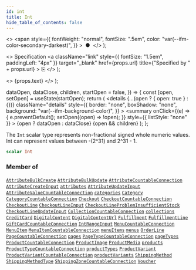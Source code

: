 ```yaml
---
id: int
title: Int
hide_table_of_contents: false
---
```


  <>
    <span
      style={{
        fontWeight: "normal",
        fontSize: ".5em",
        color: "var(--ifm-color-secondary-darkest)",
      }}
    >
      &nbsp;●&nbsp;
    </span>
  </>
);

  <>
    Specification
    <a
      className="link"
      style={{ fontSize: "1.5em", paddingLeft: "4px" }}
      target="\_blank"
      href={props.url}
      title={"Specified by " + props.url}
    >
      ⎘
    </a>
  </>
);

  <>
    <span className={props.class}>{props.text}</span>
  </>
);


  dataOpen,
  dataClose,
  children,
  startOpen = false,
}) => {
  const [open, setOpen] = useState(startOpen);
  return (
    <details
      {...(open ? { open: true } : {})}
      className="details"
      style={{
        border: "none",
        boxShadow: "none",
        background: "var(--ifm-background-color)",
      }}
    >
      <summary
        onClick={(e) => {
          e.preventDefault();
          setOpen((open) => !open);
        }}
        style={{ listStyle: "none" }}
      >
        {open ? dataOpen : dataClose}
      </summary>
      {open && children}
    </details>
  );
};

The `Int` scalar type represents non-fractional signed whole numeric values. Int can represent values between -(2^31) and 2^31 - 1.

```graphql
scalar Int
```

### Member of

[`AttributeBulkCreate`](../../../api-storefront/attributes/objects/attribute-bulk-create) <Badge class="badge badge--secondary" text="object"/><Bullet />[`AttributeBulkUpdate`](../../../api-storefront/attributes/objects/attribute-bulk-update) <Badge class="badge badge--secondary" text="object"/><Bullet />[`AttributeCountableConnection`](../../../api-storefront/attributes/objects/attribute-countable-connection) <Badge class="badge badge--secondary" text="object"/><Bullet />[`AttributeCreateInput`](../../../api-storefront/attributes/inputs/attribute-create-input) <Badge class="badge badge--secondary" text="input"/><Bullet />[`attributes`](../../../api-storefront/attributes/queries/attributes) <Badge class="badge badge--secondary" text="query"/><Bullet />[`AttributeUpdateInput`](../../../api-storefront/attributes/inputs/attribute-update-input) <Badge class="badge badge--secondary" text="input"/><Bullet />[`AttributeValueCountableConnection`](../../../api-storefront/attributes/objects/attribute-value-countable-connection) <Badge class="badge badge--secondary" text="object"/><Bullet />[`categories`](../../../api-storefront/products/queries/categories) <Badge class="badge badge--secondary" text="query"/><Bullet />[`Category`](../../../api-storefront/products/objects/category) <Badge class="badge badge--secondary" text="object"/><Bullet />[`CategoryCountableConnection`](../../../api-storefront/products/objects/category-countable-connection) <Badge class="badge badge--secondary" text="object"/><Bullet />[`Checkout`](../../../api-storefront/checkout/objects/checkout) <Badge class="badge badge--secondary" text="object"/><Bullet />[`CheckoutCountableConnection`](../../../api-storefront/checkout/objects/checkout-countable-connection) <Badge class="badge badge--secondary" text="object"/><Bullet />[`CheckoutLine`](../../../api-storefront/checkout/objects/checkout-line) <Badge class="badge badge--secondary" text="object"/><Bullet />[`CheckoutLineInput`](../../../api-storefront/checkout/inputs/checkout-line-input) <Badge class="badge badge--secondary" text="input"/><Bullet />[`CheckoutLineProblemInsufficientStock`](../../../api-storefront/checkout/objects/checkout-line-problem-insufficient-stock) <Badge class="badge badge--secondary" text="object"/><Bullet />[`CheckoutLineUpdateInput`](../../../api-storefront/checkout/inputs/checkout-line-update-input) <Badge class="badge badge--secondary" text="input"/><Bullet />[`CollectionCountableConnection`](../../../api-storefront/products/objects/collection-countable-connection) <Badge class="badge badge--secondary" text="object"/><Bullet />[`collections`](../../../api-storefront/products/queries/collections) <Badge class="badge badge--secondary" text="query"/><Bullet />[`CreditCard`](../../../api-storefront/payments/objects/credit-card) <Badge class="badge badge--secondary" text="object"/><Bullet />[`DigitalContent`](../../../api-storefront/products/objects/digital-content) <Badge class="badge badge--secondary" text="object"/><Bullet />[`DigitalContentUrl`](../../../api-storefront/products/objects/digital-content-url) <Badge class="badge badge--secondary" text="object"/><Bullet />[`Fulfillment`](../../../api-storefront/orders/objects/fulfillment) <Badge class="badge badge--secondary" text="object"/><Bullet />[`FulfillmentLine`](../../../api-storefront/orders/objects/fulfillment-line) <Badge class="badge badge--secondary" text="object"/><Bullet />[`GiftCardCountableConnection`](../../../api-storefront/gift-cards/objects/gift-card-countable-connection) <Badge class="badge badge--secondary" text="object"/><Bullet />[`IntRangeInput`](../../../api-storefront/miscellaneous/inputs/int-range-input) <Badge class="badge badge--secondary" text="input"/><Bullet />[`MenuCountableConnection`](../../../api-storefront/menu/objects/menu-countable-connection) <Badge class="badge badge--secondary" text="object"/><Bullet />[`MenuItem`](../../../api-storefront/menu/objects/menu-item) <Badge class="badge badge--secondary" text="object"/><Bullet />[`MenuItemCountableConnection`](../../../api-storefront/menu/objects/menu-item-countable-connection) <Badge class="badge badge--secondary" text="object"/><Bullet />[`menuItems`](../../../api-storefront/menu/queries/menu-items) <Badge class="badge badge--secondary" text="query"/><Bullet />[`menus`](../../../api-storefront/menu/queries/menus) <Badge class="badge badge--secondary" text="query"/><Bullet />[`OrderLine`](../../../api-storefront/orders/objects/order-line) <Badge class="badge badge--secondary" text="object"/><Bullet />[`PageCountableConnection`](../../../api-storefront/pages/objects/page-countable-connection) <Badge class="badge badge--secondary" text="object"/><Bullet />[`pages`](../../../api-storefront/pages/queries/pages) <Badge class="badge badge--secondary" text="query"/><Bullet />[`PageTypeCountableConnection`](../../../api-storefront/pages/objects/page-type-countable-connection) <Badge class="badge badge--secondary" text="object"/><Bullet />[`pageTypes`](../../../api-storefront/pages/queries/page-types) <Badge class="badge badge--secondary" text="query"/><Bullet />[`ProductCountableConnection`](../../../api-storefront/products/objects/product-countable-connection) <Badge class="badge badge--secondary" text="object"/><Bullet />[`ProductImage`](../../../api-storefront/products/objects/product-image) <Badge class="badge badge--secondary" text="object"/><Bullet />[`ProductMedia`](../../../api-storefront/products/objects/product-media) <Badge class="badge badge--secondary" text="object"/><Bullet />[`products`](../../../api-storefront/products/queries/products) <Badge class="badge badge--secondary" text="query"/><Bullet />[`ProductTypeCountableConnection`](../../../api-storefront/products/objects/product-type-countable-connection) <Badge class="badge badge--secondary" text="object"/><Bullet />[`productTypes`](../../../api-storefront/products/queries/product-types) <Badge class="badge badge--secondary" text="query"/><Bullet />[`ProductVariant`](../../../api-storefront/products/objects/product-variant) <Badge class="badge badge--secondary" text="object"/><Bullet />[`ProductVariantCountableConnection`](../../../api-storefront/products/objects/product-variant-countable-connection) <Badge class="badge badge--secondary" text="object"/><Bullet />[`productVariants`](../../../api-storefront/products/queries/product-variants) <Badge class="badge badge--secondary" text="query"/><Bullet />[`ShippingMethod`](../../../api-storefront/shipping/objects/shipping-method) <Badge class="badge badge--secondary" text="object"/><Bullet />[`ShippingMethodType`](../../../api-storefront/shipping/objects/shipping-method-type) <Badge class="badge badge--secondary" text="object"/><Bullet />[`ShippingZoneCountableConnection`](../../../api-storefront/shipping/objects/shipping-zone-countable-connection) <Badge class="badge badge--secondary" text="object"/><Bullet />[`Voucher`](../../../api-storefront/discounts/objects/voucher) <Badge class="badge badge--secondary" text="object"/>
